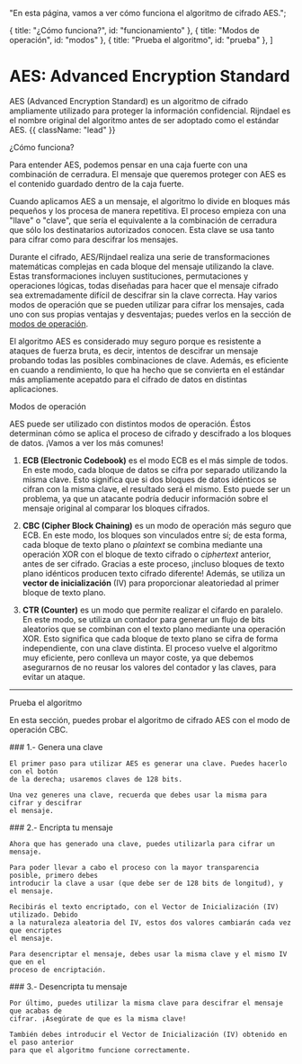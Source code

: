
  "En esta página, vamos a ver cómo funciona el algoritmo de cifrado AES.";

  { title: "¿Cómo funciona?", id: "funcionamiento" },
  { title: "Modos de operación", id: "modos" },
  { title: "Prueba el algoritmo", id: "prueba" },
]

# AES: Advanced Encryption Standard
AES (Advanced Encryption Standard) es un algoritmo de cifrado ampliamente utilizado para
proteger la información confidencial. Rijndael es el nombre original del algoritmo antes
de ser adoptado como el estándar AES. {{ className: "lead" }}

<Heading level={2} id="funcionamiento">
  ¿Cómo funciona?
</Heading>

Para entender AES, podemos pensar en una caja fuerte con una combinación de cerradura. El
mensaje que queremos proteger con AES es el contenido guardado dentro de la caja fuerte.

Cuando aplicamos AES a un mensaje, el algoritmo lo divide en bloques más pequeños y los
procesa de manera repetitiva. El proceso empieza con una "llave" o "clave", que sería el
equivalente a la combinación de cerradura que sólo los destinatarios autorizados conocen.
Esta clave se usa tanto para cifrar como para descifrar los mensajes.

Durante el cifrado, AES/Rijndael realiza una serie de transformaciones matemáticas
complejas en cada bloque del mensaje utilizando la clave. Estas transformaciones incluyen
sustituciones, permutaciones y operaciones lógicas, todas diseñadas para hacer que el
mensaje cifrado sea extremadamente difícil de descifrar sin la clave correcta. Hay varios
modos de operación que se pueden utilizar para cifrar los mensajes, cada uno con sus
propias ventajas y desventajas; puedes verlos en la sección de <a href="#modos">modos de operación</a>.

El algoritmo AES es considerado muy seguro porque es resistente a ataques de fuerza bruta,
es decir, intentos de descifrar un mensaje probando todas las posibles combinaciones de
clave. Además, es eficiente en cuando a rendimiento, lo que ha hecho que se convierta en
el estándar más ampliamente acepatdo para el cifrado de datos en distintas aplicaciones.

<Heading level={2} id="modos">
  Modos de operación
</Heading>

AES puede ser utilizado con distintos modos de operación. Éstos determinan cómo se aplica
el proceso de cifrado y descifrado a los bloques de datos. ¡Vamos a ver los más comunes!

1. **ECB (Electronic Codebook)** es el modo ECB es el más simple de todos. En este modo,
cada bloque de datos se cifra por separado utilizando la misma clave. Esto significa que
si dos bloques de datos idénticos se cifran con la misma clave, el resultado será el
mismo. Esto puede ser un problema, ya que un atacante podría deducir información sobre el
mensaje original al comparar los bloques cifrados.

2. **CBC (Cipher Block Chaining)** es un modo de operación más seguro que ECB. En este
modo, los bloques son vinculados entre sí; de esta forma, cada bloque de texto plano o
_plaintext_ se combina mediante una operación XOR con el bloque de texto cifrado o
_ciphertext_ anterior, antes de ser cifrado. Gracias a este proceso, ¡incluso bloques de
texto plano idénticos producen texto cifrado diferente! Además, se utiliza un **vector de
inicialización** (IV) para proporcionar aleatoriedad al primer bloque de texto plano.

3. **CTR (Counter)** es un modo que permite realizar el cifardo en paralelo. En este modo,
se utiliza un contador para generar un flujo de bits aleatorios que se combinan con el
texto plano mediante una operación XOR. Esto significa que cada bloque de texto plano se
cifra de forma independiente, con una clave distinta. El proceso vuelve el algoritmo muy
eficiente, pero conlleva un mayor coste, ya que debemos asegurarnos de no reusar los
valores del contador y las claves, para evitar un ataque.

---

<Heading level={2} id="prueba">
  Prueba el algoritmo
</Heading>

En esta sección, puedes probar el algoritmo de cifrado AES con el modo de operación CBC.

<Row className="mb-16">
  <Col>
    ### 1.- Genera una clave

    El primer paso para utilizar AES es generar una clave. Puedes hacerlo con el botón
    de la derecha; usaremos claves de 128 bits.

    Una vez generes una clave, recuerda que debes usar la misma para cifrar y descifrar
    el mensaje.
  </Col>
  <Col>
    <GenKey />
  </Col>
</Row>

<Row className="mb-16">
  <Col>
    ### 2.- Encripta tu mensaje

    Ahora que has generado una clave, puedes utilizarla para cifrar un mensaje.

    Para poder llevar a cabo el proceso con la mayor transparencia posible, primero debes
    introducir la clave a usar (que debe ser de 128 bits de longitud), y el mensaje.

    Recibirás el texto encriptado, con el Vector de Inicialización (IV) utilizado. Debido
    a la naturaleza aleatoria del IV, estos dos valores cambiarán cada vez que encriptes
    el mensaje.

    Para desencriptar el mensaje, debes usar la misma clave y el mismo IV que en el
    proceso de encriptación.
  </Col>
  <Col>
    <AESEncrypt />
  </Col>
</Row>

<Row>
  <Col>
    ### 3.- Desencripta tu mensaje

    Por último, puedes utilizar la misma clave para descifrar el mensaje que acabas de
    cifrar. ¡Asegúrate de que es la misma clave!

    También debes introducir el Vector de Inicialización (IV) obtenido en el paso anterior
    para que el algoritmo funcione correctamente. 
  </Col>
  <Col>
    <AESDecrypt />
  </Col>
</Row>